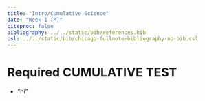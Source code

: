 ```yaml
---
title: "Intro/Cumulative Science"
date: "Week 1 [M]"
citeproc: false
bibliography: ../../static/bib/references.bib
csl: ../../static/bib/chicago-fullnote-bibliography-no-bib.csl
---
```


# Required CUMULATIVE TEST

- "hi"
